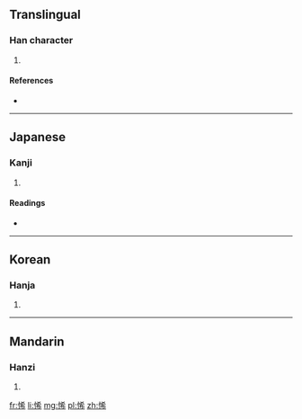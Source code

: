 ==Translingual==

===Han character===
{{Han char|rn=61|rad=心|as=07|sn=10|four=9402<sub>7</sub>|canj=心大大月 (PKKB)}}

# {{defn|Han|sort=心07}}

====References====
* {{Han ref|kx=0387.200|dkj=10661|dj=0720.020|hdz=42306.050|uh=6095|ud=24725|bh=D1A9|bd=53673}}

----

==Japanese==

===Kanji===
{{ja-kanji|grade=|rs=心07}}

# {{defn|lang=ja|sort=心07}}

====Readings====
* {{ja-readings|on=[[き]] (ki), [[け]] (ke)|kun=[[おもう]] (omou)}}

----

==Korean==

===Hanja===
{{ko-hanja|hangeul=희|eumhun=|rv=hui|mr=hŭi|y=huy}}

# {{defn|lang=ko|sort=心07}}

----

==Mandarin==

===Hanzi===
{{cmn-hanzi|pin=[[xī]] ([[xi1]])|wg=hsi<sup>1</sup>}}

# {{defn|lang=cmn|sort=心07}}

[[fr:悕]]
[[li:悕]]
[[mg:悕]]
[[pl:悕]]
[[zh:悕]]
